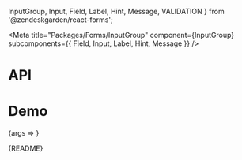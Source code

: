   InputGroup,
  Input,
  Field,
  Label,
  Hint,
  Message,
  VALIDATION
} from '@zendeskgarden/react-forms';

<Meta
  title="Packages/Forms/InputGroup"
  component={InputGroup}
  subcomponents={{ Field, Input, Label, Hint, Message }}
/>

# API

<ArgsTable />

# Demo

<Canvas>
  <Story
    name="InputGroup"
    args={{
      ...commonArgs,
      items: ITEMS,
      isNeutral: true
    }}
    argTypes={{
      items: { name: 'children' },
      ...commonArgTypes,
      disabled: { control: 'boolean', table: { category: 'Story' } },
      isNeutral: { table: { category: 'Button' } },
      isPrimary: { control: 'boolean', table: { category: 'Button' } },
      isDanger: { control: 'boolean', table: { category: 'Button' } },
      isToggle: { control: 'boolean', name: 'ToggleButton', table: { category: 'Button' } },
      readOnly: { control: 'boolean', table: { category: 'Input' } },
      inputValidation: {
        control: 'radio',
        name: 'validation',
        options: VALIDATION,
        table: { category: 'Input' }
      }
    }}
    parameters={{
      design: {
        allowFullscreen: true,
        type: 'figma',
        url: 'https://www.figma.com/file/6g87L4FdKZTA3knt3Rsfdx/Garden?node-id=103%3A20265'
      }
    }}
  >
    {args => <InputGroupStory {...args} />}
  </Story>
</Canvas>

<Markdown>{README}</Markdown>
